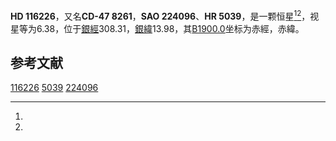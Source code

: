 {{Starbox begin
| name = HD 116226
}}
{{Starbox observe
| epoch = [[J2000.0|J2000.0]]
| constell = {{星座名待查}}<ref name=SIMBAD>{{cite web
 | url=http://simbad.u-strasbg.fr/simbad/sim-id?Ident=HR+5039
 | title =Pulsating variable Star
 | publisher=Centre de Données astronomiques de Strasbourg
 | work=SIMBAD
 | accessdate=2012-07-13}}</ref><ref name=DATA>{{cite web
 | url=http://vizier.u-strasbg.fr/viz-bin/VizieR-5?-out.add=.&-source=5050&-corr=PK=HR&-out.max=9999&HR=5039
 | title=VizieR Detailed Page
 | accessdate=2012-07-13
 | archive-date=2019-02-16
 | archive-url=https://web.archive.org/web/20190216081322/http://vizier.u-strasbg.fr/viz-bin/VizieR-5?-out.add=.&-source=5050&-corr=PK=HR&-out.max=9999&HR=5039
 | dead-url=no
 }}</ref>
| 星官 = 
| ra = {{RA|13|23|2.6}}<ref name=SIMBAD /><ref name=DATA />
| dec = {{DEC|-48|33|46}}<ref name=SIMBAD /><ref name=DATA />
| appmag_v = 6.38<ref name=SIMBAD /><ref name=DATA />
}}
{{Starbox character
| class = B6IV<ref name=SIMBAD /><ref name=DATA />
| b-v = -0.07<ref name=SIMBAD /><ref name=DATA />
| u-b = -0.44<ref name=SIMBAD /><ref name=DATA />
| r-i = <ref name=SIMBAD /><ref name=DATA />
| variable = 
}}
{{Starbox astrometry
| radial_v = -0.44
| prop_mo_ra = -41
| parallax = 
| p_error = 
}}
{{Starbox catalog
| names =CD-47 8261，[[SAO星表|SAO]] 224096，[[HD星表|HD]] 116226，[[HR星表|HR]] 5039}}
{{Starbox reference |Simbad=HR+5039}}
{{Starbox end}}

'''HD 116226'''，又名'''CD-47 8261'''，'''SAO 224096'''、'''HR 5039'''，是一颗恒星<ref name=SIMBAD /><ref name=DATA />，视星等为6.38，位于[[銀道座標系|銀經]]308.31，[[銀道座標系|銀緯]]13.98，其[[B1900.0|B1900.0]]坐标为赤經{{RA|13|17|3.9}}，赤緯{{DEC|-48|13.98|22}}。

== 参考文献 ==
{{reflist}}

{{star-stub}}

[[Category:HD和HDE天體|116226]]
[[Category:HR天體|5039]]
[[Category:SAO天體|224096]]